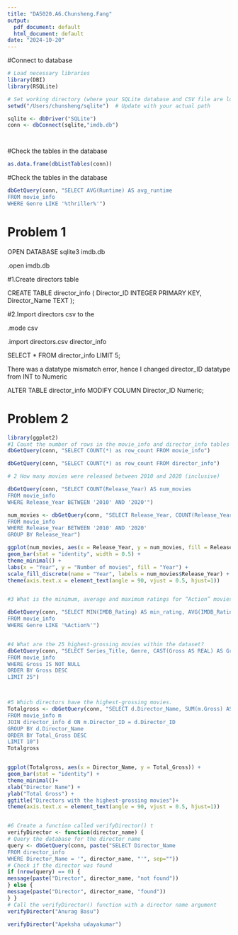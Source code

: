 ```yaml
---
title: "DA5020.A6.Chunsheng.Fang"
output: 
  pdf_document: default
  html_document: default
date: "2024-10-20"
---
```



#Connect to database
```r
# Load necessary libraries
library(DBI)
library(RSQLite)

# Set working directory (where your SQLite database and CSV file are located)
setwd("/Users/chunsheng/sqlite")  # Update with your actual path

sqlite <- dbDriver("SQLite")
conn <- dbConnect(sqlite,"imdb.db")




```

#Check the tables in the database
```r
as.data.frame(dbListTables(conn))
```
#Check the tables in the database
```r
dbGetQuery(conn, "SELECT AVG(Runtime) AS avg_runtime
FROM movie_info
WHERE Genre LIKE '%thriller%'")
```
# Problem 1


OPEN DATABASE
sqlite3 imdb.db

.open imdb.db

#1.Create directors table

CREATE TABLE director_info (
Director_ID INTEGER PRIMARY KEY,
Director_Name TEXT );


#2.Import directors csv to the

.mode csv

.import directors.csv director_info

SELECT * FROM director_info LIMIT 5;

There was a datatype mismatch error, hence I changed director_ID datatype from INT to Numeric

ALTER TABLE director_info MODIFY COLUMN Director_ID Numeric;

# Problem 2
```r
library(ggplot2)
#1 Count the number of rows in the movie_info and director_info tables
dbGetQuery(conn, "SELECT COUNT(*) as row_count FROM movie_info")

dbGetQuery(conn, "SELECT COUNT(*) as row_count FROM director_info")

# 2 How many movies were released between 2010 and 2020 (inclusive)

dbGetQuery(conn, "SELECT COUNT(Release_Year) AS num_movies
FROM movie_info
WHERE Release_Year BETWEEN '2010' AND '2020'")

num_movies <- dbGetQuery(conn, "SELECT Release_Year, COUNT(Release_Year) AS num_movies
FROM movie_info
WHERE Release_Year BETWEEN '2010' AND '2020'
GROUP BY Release_Year")

ggplot(num_movies, aes(x = Release_Year, y = num_movies, fill = Release_Year)) +
geom_bar(stat = "identity", width = 0.5) +
theme_minimal() +
labs(x = "Year", y = "Number of movies", fill = "Year") +
scale_fill_discrete(name = "Year", labels = num_movies$Release_Year) +
theme(axis.text.x = element_text(angle = 90, vjust = 0.5, hjust=1))


#3 What is the minimum, average and maximum ratings for “Action” movies.

dbGetQuery(conn, "SELECT MIN(IMDB_Rating) AS min_rating, AVG(IMDB_Rating) AS avg_rating, MAX(IMDB_Rating) AS max_rating
FROM movie_info
WHERE Genre LIKE '%Action%'")


#4 What are the 25 highest-grossing movies within the dataset? 
dbGetQuery(conn, "SELECT Series_Title, Genre, CAST(Gross AS REAL) AS Gross
FROM movie_info
WHERE Gross IS NOT NULL
ORDER BY Gross DESC
LIMIT 25")



#5 Which directors have the highest-grossing movies.
Totalgross <- dbGetQuery(conn, "SELECT d.Director_Name, SUM(m.Gross) AS Total_Gross
FROM movie_info m
JOIN director_info d ON m.Director_ID = d.Director_ID
GROUP BY d.Director_Name
ORDER BY Total_Gross DESC
LIMIT 10")
Totalgross


ggplot(Totalgross, aes(x = Director_Name, y = Total_Gross)) +
geom_bar(stat = "identity") +
theme_minimal()+
xlab("Director Name") +
ylab("Total Gross") +
ggtitle("Directors with the highest-grossing movies")+
theme(axis.text.x = element_text(angle = 90, vjust = 0.5, hjust=1))


#6 Create a function called verifyDirector() t
verifyDirector <- function(director_name) {
# Query the database for the director name
query <- dbGetQuery(conn, paste("SELECT Director_Name
FROM director_info
WHERE Director_Name = '", director_name, "'", sep=""))
# Check if the director was found
if (nrow(query) == 0) {
message(paste("Director", director_name, "not found"))
} else {
message(paste("Director", director_name, "found"))
} }
# Call the verifyDirector() function with a director name argument
verifyDirector("Anurag Basu")

verifyDirector("Apeksha udayakumar")

```




